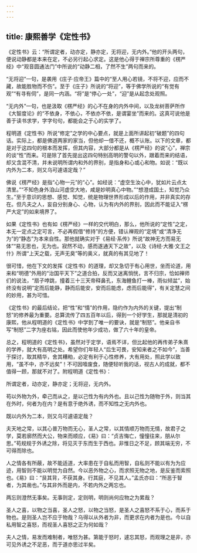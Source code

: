 ```yaml
---
---
---
```

title: 康熙善学《定性书》
---




《定性书》云：“所谓定者，动亦定，静亦定，无将迎，无内外。”他的开头两句，便说动静都是本来在定，不必另行起心求定。这是他心得于禅宗所尊重的《楞严经》中“观音圆通法门”中所说的“动静二相，了然不生”两句而来的。

“无将迎”一句，是袭用《庄子·应帝王》篇中的“至人用心若镜，不将不迎，应而不藏，故能胜物而不伤”。至于《庄子》所说的“将迎”，等于佛学所说的“有觉有观”“有寻有伺”，是同一内涵。“将”是“停心一处”，“迎”是从起念处观照。

“无内外”一句，也是汲取《楞严经》的心不在身的内外中间，以及龙树菩萨所作《大智度论》的“不依身，不依心，不依亦不依，是谓宴坐”而来的。这真可说他是善于读书求学，字字句句，都能会之于心的实学了。

程明道《定性书》所说“修定”之学的中心要点，就是上面所讲起初“破题”的四句话。实际上，都是佛道两家的家当，但他却一借不还，概不认账。以下的文章，都是对于这四句的根本而发挥，但其内容，大部分都是从《楞严经》的说“心”，禅宗的谈“性”而来。可是除了首先提出这四句特别高明的警句以外，跟着而来的结语，却又含混不清，并未说明所谓内和外的界别，是指身和心或心和物。如说：“既以内外为二本，则又乌可遽语定哉？”

佛说《楞严经》是指“心物一元”的“心”。如经说：“虚空生汝心中，犹如片云点太清里。”“不知色身外洎山河虚空大地，咸是妙明真心中物。”“想澄成国土，知觉乃众生。”至于意识的思想、感觉、知觉，统是物理世界形成以后的作用，并非真实的存在。但凡夫之人，妄自分别身心、心物，认为有内外的界别，因此而不能证入“楞严大定”的如来境界了。

如果《定性书》也有如《楞严经》一样的交代明白，那么，他所说的“定性”之定，本无一定点之定可言，不必再假借“修持”的方便，错认禅观的“定境”或“清净无为”的“静态”为本来自性。那他就确实对于《易经·系传》所说“故神无方而易无体”“易无思也，无为也。寂然不动，感而遂通天下之故”，以及《诗经·大雅·文王之什》所谓“上天之载，无声无臭”等的奥义，就真的有其见地了！

很可惜，他在下文的发挥《定性书》的道理，却又急切于有心用世，坐而论道，用来和“明德”外用的“治国平天下”之道合拍，反而又迷离惝恍，言不归宗，恰如禅师们的说法，“扇子哱跳，撞着三十三天帝释鼻孔，东海鲤鱼打一棒，雨似倾盆”，始终没有说明“定而后能静，静而后能安，安而后能虑，虑而后能得”，有关定慧之间的妙用，甚为可惜。

《定性书》的最后结论，把“性”和“情”的作用，隐约作为内外的关键，提出“制怒”的修养最为重要。总算流传了四五百年以后，得到一个好学生，那就是清初的康熙，他从程明道的《定性书》中学到了唯一的要诀，就是“制怒”。他亲自书写“制怒”二字为座右铭，因此而使他年少成功，做了六十年的皇帝。

总之，程明道的《定性书》，虽然对于定学，语焉不详，但比起他的再传弟子朱熹的学养，就大有高明之处。希望你们年轻人“后生可畏，安知来者之不如今”，当善于探讨，取其精华，舍其糟粕，必定有利于心性修养，大有用处，照此学以致用，“虽不中，亦不远矣”！不可因噎废食，随便轻听我的话，视古人的成就，都不值得一顾，那就不对了。附程明道《定性书》：

所谓定者，动亦定，静亦定；无将迎，无内外。

苟以外物为外，牵己而从之，是以己性为有内外也。且以己性为随物于外，则当其在外时，何者为在内？是有意于绝外诱，而不知性之无内外也。

既以内外为二本，则又乌可遽语定哉？

夫天地之常，以其心普万物而无心，圣人之常，以其情顺万物而无情，故君子之学，莫若廓然而大公，物来而顺应，《易》曰：“贞吉悔亡，憧憧往来，朋从尔思。”苟规规于外诱之除，将见灭于东而生于西也。非惟日之不足，顾其端无穷，不可得而除也。

人之情各有所蔽，故不能适道，大率患在于自私而用智，自私则不能以有为为应迹，用智则不能以明觉为自然。今以恶外物之心，而求照无物之地，是反鉴而索照也。《易》曰：“艮其背，不获其身。行其庭，不见其人。”孟氏亦曰：“所恶于智者，为其凿也。”与其非外而是内，不若内外之两忘也。

两忘则澄然无事矣。无事则定，定则明，明则尚何应物之为累哉？

圣人之喜，以物之当喜，圣人之怒，以物之当怒，是圣人之喜怒不系于心，而系于物也。是则圣人岂不应于物哉？乌得以从外者为非，而更求在内者为是也。今以自私用智之喜怒，而视圣人喜怒之正为何如哉？

夫人之情，易发而难制者，唯怒为甚。第能于怒时，遽忘其怒，而观理之是非，亦可见外诱之不足恶，而于道亦思过半矣。